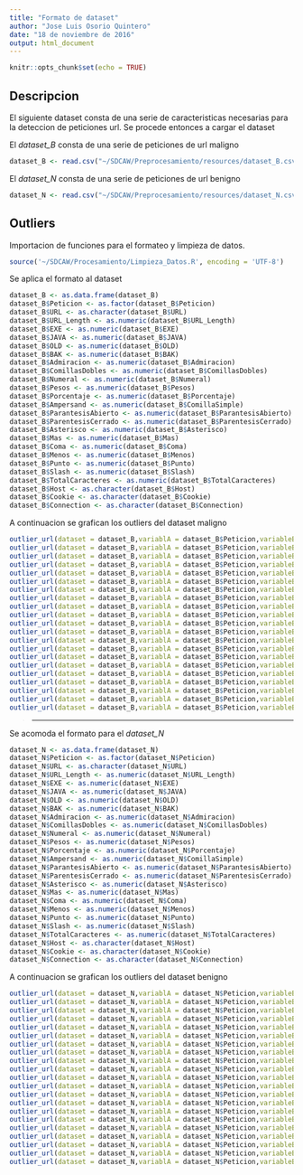 ```yaml
---
title: "Formato de dataset"
author: "Jose Luis Osorio Quintero"
date: "18 de noviembre de 2016"
output: html_document
---
```


```r
knitr::opts_chunk$set(echo = TRUE)
```

## Descripcion

El siguiente dataset consta de una serie de caracteristicas necesarias para la deteccion de peticiones url. Se procede entonces a cargar el dataset

El *dataset_B* consta de una serie de peticiones de url maligno
```r
dataset_B <- read.csv("~/SDCAW/Preprocesamiento/resources/dataset_B.csv", sep=";")
```

El *dataset_N* consta de una serie de peticiones de url benigno
```r
dataset_N <- read.csv("~/SDCAW/Preprocesamiento/resources/dataset_N.csv", sep=";")
```

## Outliers

Importacion de funciones para el formateo y limpieza de datos.
```r
source('~/SDCAW/Procesamiento/Limpieza_Datos.R', encoding = 'UTF-8')
```

Se aplica el formato al dataset

```r
dataset_B <- as.data.frame(dataset_B)
dataset_B$Peticion <- as.factor(dataset_B$Peticion)
dataset_B$URL <- as.character(dataset_B$URL)
dataset_B$URL_Length <- as.numeric(dataset_B$URL_Length)
dataset_B$EXE <- as.numeric(dataset_B$EXE)
dataset_B$JAVA <- as.numeric(dataset_B$JAVA)
dataset_B$OLD <- as.numeric(dataset_B$OLD)
dataset_B$BAK <- as.numeric(dataset_B$BAK)
dataset_B$Admiracion <- as.numeric(dataset_B$Admiracion)
dataset_B$ComillasDobles <- as.numeric(dataset_B$ComillasDobles)
dataset_B$Numeral <- as.numeric(dataset_B$Numeral)
dataset_B$Pesos <- as.numeric(dataset_B$Pesos)
dataset_B$Porcentaje <- as.numeric(dataset_B$Porcentaje)
dataset_B$Ampersand <- as.numeric(dataset_B$ComillaSimple)
dataset_B$ParantesisAbierto <- as.numeric(dataset_B$ParantesisAbierto)
dataset_B$ParentesisCerrado <- as.numeric(dataset_B$ParentesisCerrado)
dataset_B$Asterisco <- as.numeric(dataset_B$Asterisco)
dataset_B$Mas <- as.numeric(dataset_B$Mas)
dataset_B$Coma <- as.numeric(dataset_B$Coma)
dataset_B$Menos <- as.numeric(dataset_B$Menos)
dataset_B$Punto <- as.numeric(dataset_B$Punto)
dataset_B$Slash <- as.numeric(dataset_B$Slash)
dataset_B$TotalCaracteres <- as.numeric(dataset_B$TotalCaracteres)
dataset_B$Host <- as.character(dataset_B$Host)
dataset_B$Cookie <- as.character(dataset_B$Cookie)
dataset_B$Connection <- as.character(dataset_B$Connection)
```

A continuacion se grafican los outliers del dataset maligno
```r
outlier_url(dataset = dataset_B,variablA = dataset_B$Peticion,variableB = dataset_B$URL_Length)
outlier_url(dataset = dataset_B,variablA = dataset_B$Peticion,variableB = dataset_B$EXE)
outlier_url(dataset = dataset_B,variablA = dataset_B$Peticion,variableB = dataset_B$JAVA)
outlier_url(dataset = dataset_B,variablA = dataset_B$Peticion,variableB = dataset_B$OLD)
outlier_url(dataset = dataset_B,variablA = dataset_B$Peticion,variableB = dataset_B$BAK)
outlier_url(dataset = dataset_B,variablA = dataset_B$Peticion,variableB = dataset_B$Admiracion)
outlier_url(dataset = dataset_B,variablA = dataset_B$Peticion,variableB = dataset_B$ComillasDobles)
outlier_url(dataset = dataset_B,variablA = dataset_B$Peticion,variableB = dataset_B$Numeral)
outlier_url(dataset = dataset_B,variablA = dataset_B$Peticion,variableB = dataset_B$Pesos)
outlier_url(dataset = dataset_B,variablA = dataset_B$Peticion,variableB = dataset_B$Porcentaje)
outlier_url(dataset = dataset_B,variablA = dataset_B$Peticion,variableB = dataset_B$Ampersand)
outlier_url(dataset = dataset_B,variablA = dataset_B$Peticion,variableB = dataset_B$ComillaSimple)
outlier_url(dataset = dataset_B,variablA = dataset_B$Peticion,variableB = dataset_B$ParantesisAbierto)
outlier_url(dataset = dataset_B,variablA = dataset_B$Peticion,variableB = dataset_B$ParentesisCerrado)
outlier_url(dataset = dataset_B,variablA = dataset_B$Peticion,variableB = dataset_B$Asterisco)
outlier_url(dataset = dataset_B,variablA = dataset_B$Peticion,variableB = dataset_B$Mas)
outlier_url(dataset = dataset_B,variablA = dataset_B$Peticion,variableB = dataset_B$Coma)
outlier_url(dataset = dataset_B,variablA = dataset_B$Peticion,variableB = dataset_B$Menos)
outlier_url(dataset = dataset_B,variablA = dataset_B$Peticion,variableB = dataset_B$Punto)
outlier_url(dataset = dataset_B,variablA = dataset_B$Peticion,variableB = dataset_B$Slash)
outlier_url(dataset = dataset_B,variablA = dataset_B$Peticion,variableB = dataset_B$TotalCaracteres)
```

> ----------------------------------------------------------------------

Se acomoda el formato para el *dataset_N*

```r
dataset_N <- as.data.frame(dataset_N)
dataset_N$Peticion <- as.factor(dataset_N$Peticion)
dataset_N$URL <- as.character(dataset_N$URL)
dataset_N$URL_Length <- as.numeric(dataset_N$URL_Length)
dataset_N$EXE <- as.numeric(dataset_N$EXE)
dataset_N$JAVA <- as.numeric(dataset_N$JAVA)
dataset_N$OLD <- as.numeric(dataset_N$OLD)
dataset_N$BAK <- as.numeric(dataset_N$BAK)
dataset_N$Admiracion <- as.numeric(dataset_N$Admiracion)
dataset_N$ComillasDobles <- as.numeric(dataset_N$ComillasDobles)
dataset_N$Numeral <- as.numeric(dataset_N$Numeral)
dataset_N$Pesos <- as.numeric(dataset_N$Pesos)
dataset_N$Porcentaje <- as.numeric(dataset_N$Porcentaje)
dataset_N$Ampersand <- as.numeric(dataset_N$ComillaSimple)
dataset_N$ParantesisAbierto <- as.numeric(dataset_N$ParantesisAbierto)
dataset_N$ParentesisCerrado <- as.numeric(dataset_N$ParentesisCerrado)
dataset_N$Asterisco <- as.numeric(dataset_N$Asterisco)
dataset_N$Mas <- as.numeric(dataset_N$Mas)
dataset_N$Coma <- as.numeric(dataset_N$Coma)
dataset_N$Menos <- as.numeric(dataset_N$Menos)
dataset_N$Punto <- as.numeric(dataset_N$Punto)
dataset_N$Slash <- as.numeric(dataset_N$Slash)
dataset_N$TotalCaracteres <- as.numeric(dataset_N$TotalCaracteres)
dataset_N$Host <- as.character(dataset_N$Host)
dataset_N$Cookie <- as.character(dataset_N$Cookie)
dataset_N$Connection <- as.character(dataset_N$Connection)
```

A continuacion se grafican los outliers del dataset benigno
```r
outlier_url(dataset = dataset_N,variablA = dataset_N$Peticion,variableB = dataset_N$URL_Length)
outlier_url(dataset = dataset_N,variablA = dataset_N$Peticion,variableB = dataset_N$EXE)
outlier_url(dataset = dataset_N,variablA = dataset_N$Peticion,variableB = dataset_N$JAVA)
outlier_url(dataset = dataset_N,variablA = dataset_N$Peticion,variableB = dataset_N$OLD)
outlier_url(dataset = dataset_N,variablA = dataset_N$Peticion,variableB = dataset_N$BAK)
outlier_url(dataset = dataset_N,variablA = dataset_N$Peticion,variableB = dataset_N$Admiracion)
outlier_url(dataset = dataset_N,variablA = dataset_N$Peticion,variableB = dataset_N$ComillasDobles)
outlier_url(dataset = dataset_N,variablA = dataset_N$Peticion,variableB = dataset_N$Numeral)
outlier_url(dataset = dataset_N,variablA = dataset_N$Peticion,variableB = dataset_N$Pesos)
outlier_url(dataset = dataset_N,variablA = dataset_N$Peticion,variableB = dataset_N$Porcentaje)
outlier_url(dataset = dataset_N,variablA = dataset_N$Peticion,variableB = dataset_N$Ampersand)
outlier_url(dataset = dataset_N,variablA = dataset_N$Peticion,variableB = dataset_N$ComillaSimple)
outlier_url(dataset = dataset_N,variablA = dataset_N$Peticion,variableB = dataset_N$ParantesisAbierto)
outlier_url(dataset = dataset_N,variablA = dataset_N$Peticion,variableB = dataset_N$ParentesisCerrado)
outlier_url(dataset = dataset_N,variablA = dataset_N$Peticion,variableB = dataset_N$Asterisco)
outlier_url(dataset = dataset_N,variablA = dataset_N$Peticion,variableB = dataset_N$Mas)
outlier_url(dataset = dataset_N,variablA = dataset_N$Peticion,variableB = dataset_N$Coma)
outlier_url(dataset = dataset_N,variablA = dataset_N$Peticion,variableB = dataset_N$Menos)
outlier_url(dataset = dataset_N,variablA = dataset_N$Peticion,variableB = dataset_N$Punto)
outlier_url(dataset = dataset_N,variablA = dataset_N$Peticion,variableB = dataset_N$Slash)
outlier_url(dataset = dataset_N,variablA = dataset_N$Peticion,variableB = dataset_N$TotalCaracteres)
```
